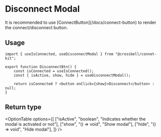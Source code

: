 
# Disconnect Modal

<div className="my-8">
	<DisconnectModalExample />
</div>

<Callout>
	It is recommended to use [ConnectButton](/docs/connect-button) to render the
	connect/disconnect button.
</Callout>

## Usage

```tsx
import { useIsConnected, useDisconnectModal } from "@crossbell/connet-kit";

export function DisconnectBtn() {
	const isConnected = useIsConnected();
	const { isActive, show, hide } = useDisconnectModal();

	return isConnected ? <button onClick={show}>Disconnect</button> : null;
}
```

## Return type

<OptionTable
	options={[
		["isActive", "boolean", "Indicates whether the modal is activated or not"],
		["show", "() => void", "Show modal"],
		["hide", "() => void", "Hide modal"],
	]}
/>
